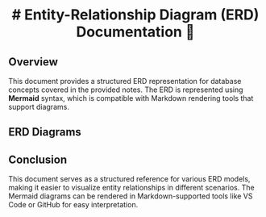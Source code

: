 # <div align="center" > # Entity-Relationship Diagram (ERD) Documentation 💾</div>

## Overview

This document provides a structured ERD representation for database concepts covered in the provided notes. The ERD is represented using **Mermaid** syntax, which is compatible with Markdown rendering tools that support diagrams.

## ERD Diagrams

## **Conclusion**

This document serves as a structured reference for various ERD models, making it easier to visualize entity relationships in different scenarios. The Mermaid diagrams can be rendered in Markdown-supported tools like VS Code or GitHub for easy interpretation.
